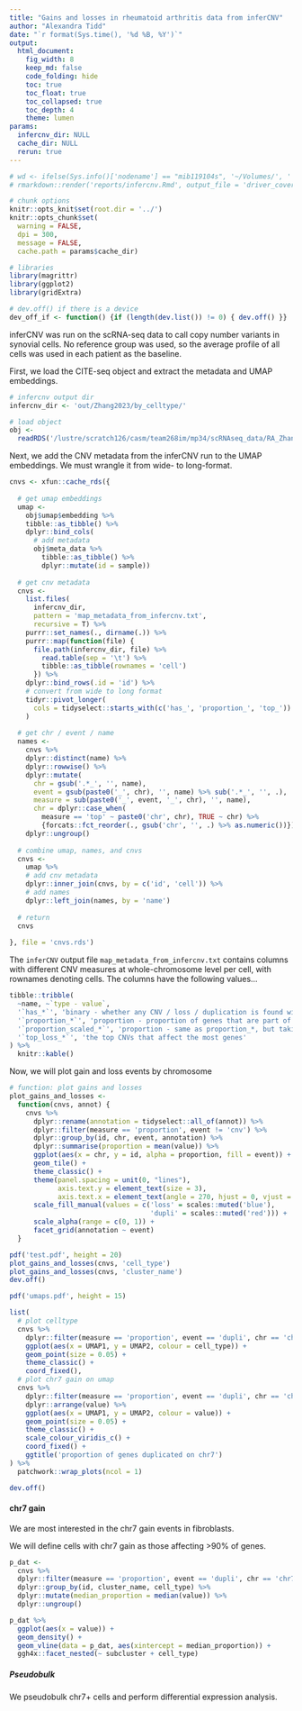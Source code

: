 ```yaml
---
title: "Gains and losses in rheumatoid arthritis data from inferCNV"
author: "Alexandra Tidd"
date: "`r format(Sys.time(), '%d %B, %Y')`"
output:
  html_document:
    fig_width: 8
    keep_md: false
    code_folding: hide
    toc: true
    toc_float: true
    toc_collapsed: true
    toc_depth: 4
    theme: lumen
params:
  infercnv_dir: NULL
  cache_dir: NULL
  rerun: true
---
```


```r
# wd <- ifelse(Sys.info()['nodename'] == "mib119104s", '~/Volumes/', '') |> paste0('/lustre/scratch125/casm/team268im/at31/RA_som_mut/infercnv/') ; setwd(wd)
# rmarkdown::render('reports/infercnv.Rmd', output_file = 'driver_coverage.html', output_dir = 'reports/', params = list(rerun = T))

# chunk options
knitr::opts_knit$set(root.dir = '../')
knitr::opts_chunk$set(
  warning = FALSE, 
  dpi = 300, 
  message = FALSE,
  cache.path = params$cache_dir) 

# libraries
library(magrittr)
library(ggplot2)
library(gridExtra)

# dev.off() if there is a device
dev_off_if <- function() {if (length(dev.list()) != 0) { dev.off() }}
```

inferCNV was run on the scRNA-seq data to call copy number variants in synovial cells. No reference group was used, so the average profile of all cells was used in each patient as the baseline. 

First, we load the CITE-seq object and extract the metadata and UMAP embeddings.

```r
# infercnv output dir
infercnv_dir <- 'out/Zhang2023/by_celltype/'

# load object
obj <- 
  readRDS('/lustre/scratch126/casm/team268im/mp34/scRNAseq_data/RA_ZhangEtal2023/processed_output/all_cells_reference.rds')
```

Next, we add the CNV metadata from the inferCNV run to the UMAP embeddings. We must wrangle it from wide- to long-format.

```r
cnvs <- xfun::cache_rds({
  
  # get umap embeddings
  umap <- 
    obj$umap$embedding %>%
    tibble::as_tibble() %>%
    dplyr::bind_cols(
      # add metadata
      obj$meta_data %>%
        tibble::as_tibble() %>%
        dplyr::mutate(id = sample)) 
  
  # get cnv metadata
  cnvs <- 
    list.files(
      infercnv_dir,
      pattern = 'map_metadata_from_infercnv.txt',
      recursive = T) %>%
    purrr::set_names(., dirname(.)) %>%
    purrr::map(function(file) {
      file.path(infercnv_dir, file) %>% 
        read.table(sep = '\t') %>% 
        tibble::as_tibble(rownames = 'cell')
      }) %>%
    dplyr::bind_rows(.id = 'id') %>%
    # convert from wide to long format
    tidyr::pivot_longer(
      cols = tidyselect::starts_with(c('has_', 'proportion_', 'top_'))
    ) 
  
  # get chr / event / name
  names <-
    cnvs %>%
    dplyr::distinct(name) %>%
    dplyr::rowwise() %>%
    dplyr::mutate(
      chr = gsub('.*_', '', name),
      event = gsub(paste0('_', chr), '', name) %>% sub('.*_', '', .),
      measure = sub(paste0('_', event, '_', chr), '', name),
      chr = dplyr::case_when(
        measure == 'top' ~ paste0('chr', chr), TRUE ~ chr) %>% 
        {forcats::fct_reorder(., gsub('chr', '', .) %>% as.numeric())}) %>%
    dplyr::ungroup() 
  
  # combine umap, names, and cnvs
  cnvs <-
    umap %>%
    # add cnv metadata
    dplyr::inner_join(cnvs, by = c('id', 'cell')) %>%
    # add names
    dplyr::left_join(names, by = 'name')
  
  # return
  cnvs 
  
}, file = 'cnvs.rds')
```

The `inferCNV` output file `map_metadata_from_infercnv.txt` contains columns with different CNV measures at whole-chromosome level per cell, with rownames denoting cells. The columns have the following values...

```r
tibble::tribble(
  ~name, ~`type - value`,
  '`has_*`', 'binary - whether any CNV / loss / duplication is found within the given chr',
  '`proportion_*`', 'proportion - proportion of genes that are part of any CNV / loss / duplication within the given chr',
  '`proportion_scaled_*`', 'proportion - same as proportion_*, but taking into account whether genes that are duplicated / lost are a single copy or two copies, as a weight',
  '`top_loss_*`', 'the top CNVs that affect the most genes'
) %>%
  knitr::kable()
```

Now, we will plot gain and loss events by chromosome

```r
# function: plot gains and losses
plot_gains_and_losses <- 
  function(cnvs, annot) {
    cnvs %>%
      dplyr::rename(annotation = tidyselect::all_of(annot)) %>%
      dplyr::filter(measure == 'proportion', event != 'cnv') %>%
      dplyr::group_by(id, chr, event, annotation) %>%
      dplyr::summarise(proportion = mean(value)) %>%
      ggplot(aes(x = chr, y = id, alpha = proportion, fill = event)) +
      geom_tile() +
      theme_classic() +
      theme(panel.spacing = unit(0, "lines"),
            axis.text.y = element_text(size = 3),
            axis.text.x = element_text(angle = 270, hjust = 0, vjust = 0.5)) +
      scale_fill_manual(values = c('loss' = scales::muted('blue'),
                                   'dupli' = scales::muted('red'))) +
      scale_alpha(range = c(0, 1)) +
      facet_grid(annotation ~ event)
  }

pdf('test.pdf', height = 20)
plot_gains_and_losses(cnvs, 'cell_type')
plot_gains_and_losses(cnvs, 'cluster_name')
dev.off()

pdf('umaps.pdf', height = 15)

list(
  # plot celltype
  cnvs %>%
    dplyr::filter(measure == 'proportion', event == 'dupli', chr == 'chr7') %>%
    ggplot(aes(x = UMAP1, y = UMAP2, colour = cell_type)) +
    geom_point(size = 0.05) +
    theme_classic() +
    coord_fixed(),
  # plot chr7 gain on umap
  cnvs %>%
    dplyr::filter(measure == 'proportion', event == 'dupli', chr == 'chr7') %>%
    dplyr::arrange(value) %>%
    ggplot(aes(x = UMAP1, y = UMAP2, colour = value)) +
    geom_point(size = 0.05) +
    theme_classic() +
    scale_colour_viridis_c() +
    coord_fixed() +
    ggtitle('proportion of genes duplicated on chr7')
) %>%
  patchwork::wrap_plots(ncol = 1)

dev.off()
```

#### chr7 gain

We are most interested in the chr7 gain events in fibroblasts. 

We will define cells with chr7 gain as those affecting >90% of genes.

```r
p_dat <-
  cnvs %>%
  dplyr::filter(measure == 'proportion', event == 'dupli', chr == 'chr7') %>%
  dplyr::group_by(id, cluster_name, cell_type) %>%
  dplyr::mutate(median_proportion = median(value)) %>%
  dplyr::ungroup()

p_dat %>%
  ggplot(aes(x = value)) + 
  geom_density() +
  geom_vline(data = p_dat, aes(xintercept = median_proportion)) +
  ggh4x::facet_nested(~ subcluster + cell_type)
```

##### Pseudobulk

We pseudobulk chr7+ cells and perform differential expression analysis.

```r

```
